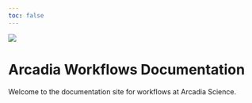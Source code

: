 ```yaml
---
toc: false
---
```


![](logos/Arcadia_full_logo.png)

# Arcadia Workflows Documentation

Welcome to the documentation site for workflows at Arcadia Science.
